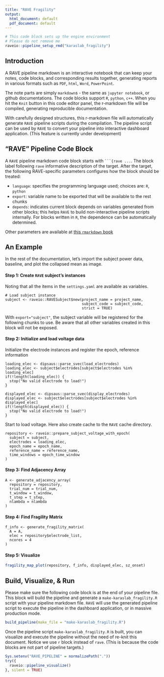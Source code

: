 ```yaml
---
title: "RAVE Fragility"
output:
  html_document: default
  pdf_document: default
---
```


```r
# This code block sets up the engine environment
# Please do not remove me
raveio::pipeline_setup_rmd("karaslab_fragility")
```

## Introduction

A RAVE pipeline markdown is an interactive notebook that can keep your notes, code blocks, and corresponding results together, generating reports in various formats such as `PDF`, `html`, `Word`, `PowerPoint`. 

The note parts are simply `markdown`s - the same as `jupyter notebook`, or github documentations. The code blocks support `R`, `python`, `c++`. When you hit the `Knit` button in this code editor panel, the r-markdown file will be compiled, generating reproducible documentation.

With carefully designed structures, this r-markdown file will automatically generate `RAVE` pipeline scripts during the compilation. The pipeline script can be used by `RAVE` to convert your pipeline into interactive dashboard application. (This feature is currently under development)

## "RAVE" Pipeline Code Block

A `RAVE` pipeline markdown code block starts with ` ```{rave ... `. The block label following `rave` informative description of the target. After the target, the following RAVE-specific parameters configures how the block should be treated:

* `language`: specifies the programming language used; choices are: `R`, `python`
* `export`: variable name to be exported that will be available to the rest chunks
* `depends`: indicates current block depends on variables generated from other blocks; this helps `RAVE` to build non-interactive pipeline scripts internally. For blocks written in `R`, the dependence can be automatically determined.

Other parameters are available at [this `rmarkdown` book](https://bookdown.org/yihui/rmarkdown/)

## An Example

In the rest of the documentation, let's import the subject power data, baseline, and plot the collapsed mean as image.

#### Step 1: Create `RAVE` subject's instances

Noting that all the items in the `settings.yaml` are available as variables.

```rave
# Load subject instance
subject <- raveio::RAVESubject$new(project_name = project_name,
                                   subject_code = subject_code,
                                   strict = TRUE)
```

With `export="subject"`, the subject variable will be registered for the following chunks to use. Be aware that all other variables created in this block will not be exposed.

#### Step 2: Initialize and load voltage data

Initialize the electrode instances and register the epoch, reference information

```rave
loading_elec <- dipsaus::parse_svec(load_electrodes)
loading_elec <- subject$electrodes[subject$electrodes %in% loading_elec]
if(!length(loading_elec)) {
  stop("No valid electrode to load!")
}
```
```rave
displayed_elec <- dipsaus::parse_svec(display_electrodes)
displayed_elec <- subject$electrodes[subject$electrodes %in% displayed_elec]
if(!length(displayed_elec)) {
  stop("No valid electrode to load!")
}
```

Start to load voltage. Here also create cache to the `RAVE` cache directory.

```rave
repository <- raveio::prepare_subject_voltage_with_epoch(
  subject = subject,
  electrodes = loading_elec,
  epoch_name = epoch_name,
  reference_name = reference_name,
  time_windows = epoch_time_window
)
```

#### Step 3: Find Adjacency Array

```rave
A <- generate_adjacency_array(
  repository = repository,
  trial_num = trial_num,
  t_window = t_window,
  t_step = t_step,
  nlambda = nlambda
)
```


#### Step 4: Find Fragility Matrix

```rave
f_info <- generate_fragility_matrix(
  A = A,
  elec = repository$electrode_list,
  ncores = 4
)
```

#### Step 5: Visualize


```r
fragility_map_plot(repository, f_info, displayed_elec, sz_onset)
```

## Build, Visualize, & Run

Please make sure the following code block is at the end of your pipeline file. This block will build the pipeline and generate a `make-karaslab_fragility.R` script with your pipeline markdown file. `RAVE` will use the generated pipeline script to execute the pipeline in the dashboard application, or in massive production mode.

```r
build_pipeline(make_file = "make-karaslab_fragility.R")
```


Once the pipeline script `make-karaslab_fragility.R` is built, you can visualize and execute the pipeline without the need of re-knit this document. Notice we use `r` block instead of `rave`. (This is because the code blocks are not part of pipeline targets.)

```r
Sys.setenv("RAVE_PIPELINE" = normalizePath("."))
try({
  raveio::pipeline_visualize()
}, silent = TRUE)
```








